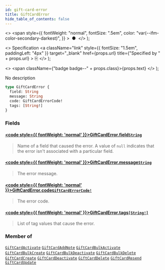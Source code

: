 ```yaml
---
id: gift-card-error
title: GiftCardError
hide_table_of_contents: false
---
```


  <>
    <span
      style={{
        fontWeight: "normal",
        fontSize: ".5em",
        color: "var(--ifm-color-secondary-darkest)",
      }}
    >
      &nbsp;●&nbsp;
    </span>
  </>
);

  <>
    Specification
    <a
      className="link"
      style={{ fontSize: "1.5em", paddingLeft: "4px" }}
      target="\_blank"
      href={props.url}
      title={"Specified by " + props.url}
    >
      ⎘
    </a>
  </>
);

  <>
    <span className={"badge badge--" + props.class}>{props.text}</span>
  </>
);

No description

```graphql
type GiftCardError {
  field: String
  message: String
  code: GiftCardErrorCode!
  tags: [String!]
}
```

### Fields

#### [<code style={{ fontWeight: 'normal' }}>GiftCardError.<b>field</b></code>](#)<Bullet />[`String`](../../api-reference/scalars/string) <Badge class="secondary" text="scalar"/>

> Name of a field that caused the error. A value of `null` indicates that the error isn't associated with a particular field.

#### [<code style={{ fontWeight: 'normal' }}>GiftCardError.<b>message</b></code>](#)<Bullet />[`String`](../../api-reference/scalars/string) <Badge class="secondary" text="scalar"/>

> The error message.

#### [<code style={{ fontWeight: 'normal' }}>GiftCardError.<b>code</b></code>](#)<Bullet />[`GiftCardErrorCode!`](../../api-reference/enums/gift-card-error-code) <Badge class="secondary" text="non-null"/> <Badge class="secondary" text="enum"/>

> The error code.

#### [<code style={{ fontWeight: 'normal' }}>GiftCardError.<b>tags</b></code>](#)<Bullet />[`[String!]`](../../api-reference/scalars/string) <Badge class="secondary" text="list"/> <Badge class="secondary" text="scalar"/>

> List of tag values that cause the error.

### Member of

[`GiftCardActivate`](../../api-reference/objects/gift-card-activate) <Badge class="secondary" text="object"/><Bullet />[`GiftCardAddNote`](../../api-reference/objects/gift-card-add-note) <Badge class="secondary" text="object"/><Bullet />[`GiftCardBulkActivate`](../../api-reference/objects/gift-card-bulk-activate) <Badge class="secondary" text="object"/><Bullet />[`GiftCardBulkCreate`](../../api-reference/objects/gift-card-bulk-create) <Badge class="secondary" text="object"/><Bullet />[`GiftCardBulkDeactivate`](../../api-reference/objects/gift-card-bulk-deactivate) <Badge class="secondary" text="object"/><Bullet />[`GiftCardBulkDelete`](../../api-reference/objects/gift-card-bulk-delete) <Badge class="secondary" text="object"/><Bullet />[`GiftCardCreate`](../../api-reference/objects/gift-card-create) <Badge class="secondary" text="object"/><Bullet />[`GiftCardDeactivate`](../../api-reference/objects/gift-card-deactivate) <Badge class="secondary" text="object"/><Bullet />[`GiftCardDelete`](../../api-reference/objects/gift-card-delete) <Badge class="secondary" text="object"/><Bullet />[`GiftCardResend`](../../api-reference/objects/gift-card-resend) <Badge class="secondary" text="object"/><Bullet />[`GiftCardUpdate`](../../api-reference/objects/gift-card-update) <Badge class="secondary" text="object"/>
